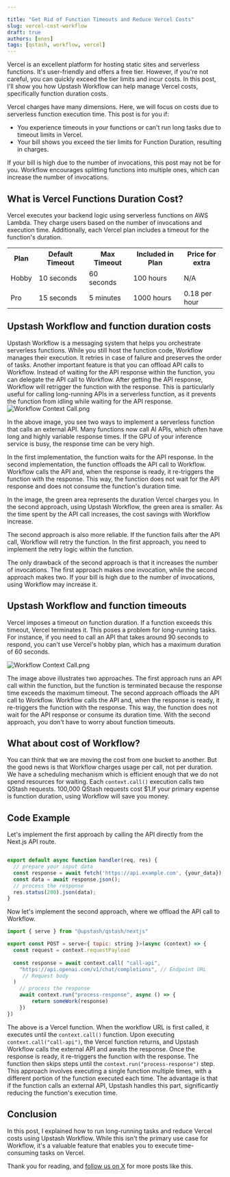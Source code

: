 ```yaml
---

title: "Get Rid of Function Timeouts and Reduce Vercel Costs"
slug: vercel-cost-workflow
draft: true
authors: [enes]
tags: [qstash, workflow, vercel]
---
```


Vercel is an excellent platform for hosting static sites and serverless functions. It's user-friendly and offers a free tier. However, if you're not careful, you can quickly exceed the tier limits and incur costs. In this post, I'll show you how Upstash Workflow can help manage Vercel costs, specifically function duration costs.

Vercel charges have many dimensions. Here, we will focus on costs due to serverless function execution time. This post is for you if:
-  You experience timeouts in your functions or can't run long tasks due to timeout limits in Vercel.
-  Your bill shows you exceed the tier limits for Function Duration, resulting in charges.

If your bill is high due to the number of invocations, this post may not be for you. Workflow encourages splitting functions into multiple ones, which can increase the number of invocations.

## What is Vercel Functions Duration Cost?

Vercel executes your backend logic using serverless functions on AWS Lambda. They charge users based on the number of invocations and execution time. Additionally, each Vercel plan includes a timeout for the function's duration.          
<table>
<tr>
<th>Plan </th>
<th>Default Timeout </th>
<th>Max Timeout </th>
<th>Included in Plan </th>
<th>Price for extra </th>
</tr>
<tr>
<td> Hobby </td>
<td>10 seconds </td>
<td>60 seconds </td>
<td>100 hours </td>
<td>N/A  </td>
</tr>
<tr>
<td> Pro </td>
<td>15 seconds </td>
<td>5 minutes </td>
<td>1000 hours </td>
<td>0.18 per hour  </td>
</tr>
</table>
                            

## Upstash Workflow and function duration costs
Upstash Workflow is a messaging system that helps you orchestrate serverless functions. While you still host the function code, Workflow manages their execution. It retries in case of failure and preserves the order of tasks. Another important feature is that you can offload API calls to Workflow. Instead of waiting for the API response within the function, you can delegate the API call to Workflow. After getting the API response, Workflow will retrigger the function with the response. This is particularly useful for calling long-running APIs in a serverless function, as it prevents the function from idling while waiting for the API response.
![Workflow Context Call.png](/blog/workflow/workflow.png)


In the above image, you see two ways to implement a serverless function that calls an external API. Many functions now call AI APIs, which often have long and highly variable response times. If the GPU of your inference service is busy, the response time can be very high.

In the first implementation, the function waits for the API response. In the second implementation, the function offloads the API call to Workflow. Workflow calls the API and, when the response is ready, it re-triggers the function with the response. This way, the function does not wait for the API response and does not consume the function's duration time.

In the image, the green area represents the duration Vercel charges you. In the second approach, using Upstash Workflow, the green area is smaller. As the time spent by the API call increases, the cost savings with Workflow increase.

The second approach is also more reliable. If the function fails after the API call, Workflow will retry the function. In the first approach, you need to implement the retry logic within the function.

The only drawback of the second approach is that it increases the number of invocations. The first approach makes one invocation, while the second approach makes two. If your bill is high due to the number of invocations, using  Workflow may increase it. 

## Upstash Workflow and function timeouts

Vercel imposes a timeout on function duration. If a function exceeds this timeout, Vercel terminates it. This poses a problem for long-running tasks. For instance, if you need to call an API that takes around 90 seconds to respond, you can't use Vercel's hobby plan, which has a maximum duration of 60 seconds.

![Workflow Context Call.png](/blog/workflow/workflow-timeouts.png)

The image above illustrates two approaches. The first approach runs an API call within the function, but the function is terminated because the response time exceeds the maximum timeout. The second approach offloads the API call to Workflow. Workflow calls the API and, when the response is ready, it re-triggers the function with the response. This way, the function does not wait for the API response or consume its duration time. With the second approach, you don't have to worry about function timeouts.

## What about cost of Workflow?
You can think that we are moving the cost from one bucket to another. But the good news is that Workflow charges usage per call, not per duration. We have a scheduling mechanism which is efficient enough that we do not spend resources for waiting. Each `context.call()` execution calls two QStash requests. 100,000 QStash requests cost $1.If your primary expense is function duration, using Workflow will save you money.


## Code Example

Let's implement the first approach by calling the API directly from the Next.js API route.

```javascript

export default async function handler(req, res) {
  // prepare your input data  
  const response = await fetch('https://api.example.com', {your_data});
  const data = await response.json();
  // process the response
  res.status(200).json(data);
}

```

Now let's implement the second approach, where we offload the API call to Workflow.

```javascript
import { serve } from "@upstash/qstash/nextjs"

export const POST = serve<{ topic: string }>(async (context) => {
  const request = context.requestPayload
    
  const response = await context.call( "call-api",
    "https://api.openai.com/v1/chat/completions", // Endpoint URL
     // Request body
  )
    // process the response
    await context.run("process-response", async () => {
        return someWork(response)
    })
})
   ```                       

The above is a Vercel function. When the workflow URL is first called, it executes until the `context.call()` function. Upon executing `context.call("call-api")`, the Vercel function returns, and Upstash Workflow calls the external API and awaits the response. Once the response is ready, it re-triggers the function with the response. The function then skips steps until the `context.run("process-response")` step. This approach involves executing a single function multiple times, with a different portion of the function executed each time. The advantage is that if the function calls an external API, Upstash handles this part, significantly reducing the function's execution time.             

## Conclusion

In this post, I explained how to run long-running tasks and reduce Vercel costs using Upstash Workflow. While this isn't the primary use case for Workflow, it's a valuable feature that enables you to execute time-consuming tasks on Vercel.

Thank you for reading, and [follow us on X](https://x.com/upstash) for more posts like this.



```









